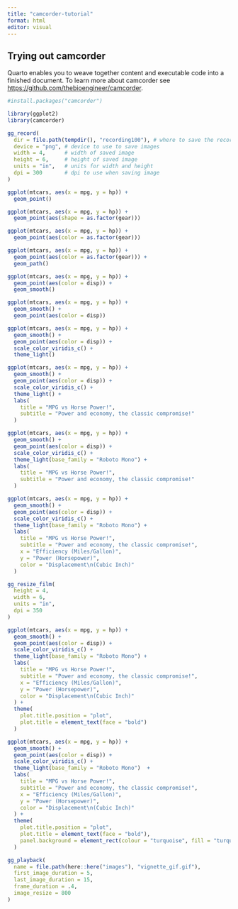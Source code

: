 ```yaml
---
title: "camcorder-tutorial"
format: html
editor: visual
---
```


## Trying out camcorder

Quarto enables you to weave together content and executable code into a finished document. To learn more about camcorder see <https://github.com/thebioengineer/camcorder>.

```r
#install.packages("camcorder")
```

```r
library(ggplot2)
library(camcorder)

gg_record(
  dir = file.path(tempdir(), "recording100"), # where to save the recording
  device = "png", # device to use to save images
  width = 4,      # width of saved image
  height = 6,     # height of saved image
  units = "in",   # units for width and height
  dpi = 300       # dpi to use when saving image
)
```

```r
ggplot(mtcars, aes(x = mpg, y = hp)) +
  geom_point()

ggplot(mtcars, aes(x = mpg, y = hp)) + 
  geom_point(aes(shape = as.factor(gear)))

ggplot(mtcars, aes(x = mpg, y = hp)) + 
  geom_point(aes(color = as.factor(gear)))

ggplot(mtcars, aes(x = mpg, y = hp)) + 
  geom_point(aes(color = as.factor(gear))) +
  geom_path()

ggplot(mtcars, aes(x = mpg, y = hp)) +
  geom_point(aes(color = disp)) +
  geom_smooth()

ggplot(mtcars, aes(x = mpg, y = hp)) +
  geom_smooth() +
  geom_point(aes(color = disp))

ggplot(mtcars, aes(x = mpg, y = hp)) + 
  geom_smooth() +
  geom_point(aes(color = disp)) +
  scale_color_viridis_c() +
  theme_light()

ggplot(mtcars, aes(x = mpg, y = hp)) + 
  geom_smooth() +
  geom_point(aes(color = disp)) +
  scale_color_viridis_c() +
  theme_light() +
  labs(
    title = "MPG vs Horse Power!",
    subtitle = "Power and economy, the classic compromise!"
  )

ggplot(mtcars, aes(x = mpg, y = hp)) + 
  geom_smooth() +
  geom_point(aes(color = disp)) +
  scale_color_viridis_c() +
  theme_light(base_family = "Roboto Mono") +
  labs(
    title = "MPG vs Horse Power!",
    subtitle = "Power and economy, the classic compromise!"
  )

ggplot(mtcars, aes(x = mpg, y = hp)) + 
  geom_smooth() +
  geom_point(aes(color = disp)) +
  scale_color_viridis_c() +
  theme_light(base_family = "Roboto Mono") +
  labs(
    title = "MPG vs Horse Power!",
    subtitle = "Power and economy, the classic compromise!", 
    x = "Efficiency (Miles/Gallon)",
    y = "Power (Horsepower)",
    color = "Displacement\n(Cubic Inch)"
  )
```

```r
gg_resize_film(
  height = 4,
  width = 6,
  units = "in",
  dpi = 350
)
```

```r
ggplot(mtcars, aes(x = mpg, y = hp)) + 
  geom_smooth() +
  geom_point(aes(color = disp)) +
  scale_color_viridis_c() +
  theme_light(base_family = "Roboto Mono") +
  labs(
    title = "MPG vs Horse Power!",
    subtitle = "Power and economy, the classic compromise!", 
    x = "Efficiency (Miles/Gallon)",
    y = "Power (Horsepower)",
    color = "Displacement\n(Cubic Inch)"
  ) +
  theme(
    plot.title.position = "plot",
    plot.title = element_text(face = "bold")
  )

ggplot(mtcars, aes(x = mpg, y = hp)) + 
  geom_smooth() +
  geom_point(aes(color = disp)) +
  scale_color_viridis_c() +
  theme_light(base_family = "Roboto Mono")  +
  labs(
    title = "MPG vs Horse Power!",
    subtitle = "Power and economy, the classic compromise!", 
    x = "Efficiency (Miles/Gallon)",
    y = "Power (Horsepower)",
    color = "Displacement\n(Cubic Inch)"
  ) +
  theme(
    plot.title.position = "plot",
    plot.title = element_text(face = "bold"),
    panel.background = element_rect(colour = "turquoise", fill = "turquoise")
  )
```

```r
gg_playback(
  name = file.path(here::here("images"), "vignette_gif.gif"),
  first_image_duration = 5,
  last_image_duration = 15,
  frame_duration = .4,
  image_resize = 800
)
```
